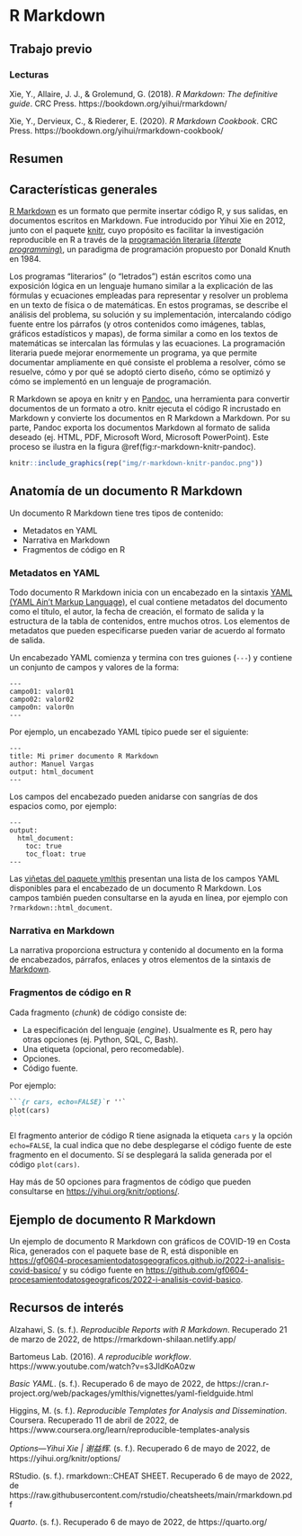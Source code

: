 # R Markdown

## Trabajo previo

### Lecturas
Xie, Y., Allaire, J. J., & Grolemund, G. (2018). *R Markdown: The definitive guide*. CRC Press. https://bookdown.org/yihui/rmarkdown/

Xie, Y., Dervieux, C., & Riederer, E. (2020). *R Markdown Cookbook*. CRC Press. https://bookdown.org/yihui/rmarkdown-cookbook/

## Resumen

## Características generales
[R Markdown](https://rmarkdown.rstudio.com/) es un formato que permite insertar código R, y sus salidas, en documentos escritos en Markdown. Fue introducido por Yihui Xie en 2012, junto con el paquete [knitr](https://yihui.org/knitr/), cuyo propósito es facilitar la investigación reproducible en R a través de la [programación literaria (*literate programming*)](https://es.wikipedia.org/wiki/Programaci%C3%B3n_literaria), un paradigma de programación propuesto por Donald Knuth en 1984. 

Los programas "literarios" (o "letrados") están escritos como una exposición lógica en un lenguaje humano similar a la explicación de las fórmulas y ecuaciones empleadas para representar y resolver un problema en un texto de física o de matemáticas. En estos programas, se describe el análisis del problema, su solución y su implementación, intercalando código fuente entre los párrafos (y otros contenidos como imágenes, tablas, gráficos estadísticos y mapas), de forma similar a como en los textos de matemáticas se intercalan las fórmulas y las ecuaciones. La programación literaria puede mejorar enormemente un programa, ya que permite documentar ampliamente en qué consiste el problema a resolver, cómo se resuelve, cómo y por qué se adoptó cierto diseño, cómo se optimizó y cómo se implementó en un lenguaje de programación.

R Markdown se apoya en knitr y en [Pandoc](http://pandoc.org/), una herramienta para convertir documentos de un formato a otro. knitr ejecuta el código R incrustado en Markdown y convierte los documentos en R Markdown a Markdown. Por su parte, Pandoc exporta los documentos Markdown al formato de salida deseado (ej. HTML, PDF, Microsoft Word, Microsoft PowerPoint). Este proceso se ilustra en la figura \@ref(fig:r-markdown-knitr-pandoc).

```r
knitr::include_graphics(rep("img/r-markdown-knitr-pandoc.png"))
```

## Anatomía de un documento R Markdown
Un documento R Markdown tiene tres tipos de contenido:

- Metadatos en YAML
- Narrativa en Markdown
- Fragmentos de código en R

### Metadatos en YAML
Todo documento R Markdown inicia con un encabezado en la sintaxis [YAML (YAML Ain't Markup Language)](https://es.wikipedia.org/wiki/YAML), el cual contiene metadatos del documento como el título, el autor, la fecha de creación, el formato de salida y la estructura de la tabla de contenidos, entre muchos otros. Los elementos de metadatos que pueden especificarse pueden variar de acuerdo al formato de salida.

Un encabezado YAML comienza y termina con tres guiones (`---`) y contiene un conjunto de campos y valores de la forma:

```
---
campo01: valor01
campo02: valor02
campo0n: valor0n
---
```

Por ejemplo, un encabezado YAML típico puede ser el siguiente:

```
---
title: Mi primer documento R Markdown
author: Manuel Vargas
output: html_document
---
```

Los campos del encabezado pueden anidarse con sangrías de dos espacios como, por ejemplo:

```
---
output:
  html_document:
    toc: true
    toc_float: true
---
```

Las [viñetas del paquete ymlthis](https://cran.r-project.org/web/packages/ymlthis/vignettes/yaml-fieldguide.html) presentan una lista de los campos YAML disponibles para el encabezado de un documento R Markdown. Los campos también pueden consultarse en la ayuda en línea, por ejemplo con `?rmarkdown::html_document`.

### Narrativa en Markdown
La narrativa proporciona estructura y contenido al documento en la forma de encabezados, párrafos, enlaces y otros elementos de la sintaxis de [Markdown](https://daringfireball.net/projects/markdown/).

### Fragmentos de código en R
Cada fragmento (*chunk*) de código consiste de:

- La especificación del lenguaje (*engine*). Usualmente es R, pero hay otras opciones (ej. Python, SQL, C, Bash).
- Una etiqueta (opcional, pero recomedable).
- Opciones.
- Código fuente.

Por ejemplo:

````md
```{r cars, echo=FALSE}`r ''`
plot(cars)
```
````

El fragmento anterior de código R tiene asignada la etiqueta `cars` y la opción `echo=FALSE`, la cual indica que no debe desplegarse el código fuente de este fragmento en el documento. Sí se desplegará la salida generada por el código `plot(cars)`.

Hay más de 50 opciones para fragmentos de código que pueden consultarse en [https://yihui.org/knitr/options/](https://yihui.org/knitr/options/).

## Ejemplo de documento R Markdown
Un ejemplo de documento R Markdown con gráficos de COVID-19 en Costa Rica, generados con el paquete base de R, está disponible en [https://gf0604-procesamientodatosgeograficos.github.io/2022-i-analisis-covid-basico/](https://gf0604-procesamientodatosgeograficos.github.io/2022-i-analisis-covid-basico/) y su código fuente en [https://github.com/gf0604-procesamientodatosgeograficos/2022-i-analisis-covid-basico](https://github.com/gf0604-procesamientodatosgeograficos/2022-i-analisis-covid-basico).

## Recursos de interés
Alzahawi, S. (s. f.). *Reproducible Reports with R Markdown*. Recuperado 21 de marzo de 2022, de https://rmarkdown-shilaan.netlify.app/

Bartomeus Lab. (2016). *A reproducible workflow*. https://www.youtube.com/watch?v=s3JldKoA0zw

*Basic YAML*. (s. f.). Recuperado 6 de mayo de 2022, de https://cran.r-project.org/web/packages/ymlthis/vignettes/yaml-fieldguide.html

Higgins, M. (s. f.). *Reproducible Templates for Analysis and Dissemination*. Coursera. Recuperado 11 de abril de 2022, de https://www.coursera.org/learn/reproducible-templates-analysis

*Options—Yihui Xie | 谢益辉*. (s. f.). Recuperado 6 de mayo de 2022, de https://yihui.org/knitr/options/

RStudio. (s. f.). rmarkdown::CHEAT SHEET. Recuperado 6 de mayo de 2022, de https://raw.githubusercontent.com/rstudio/cheatsheets/main/rmarkdown.pdf

*Quarto*. (s. f.). Recuperado 6 de mayo de 2022, de https://quarto.org/